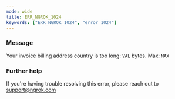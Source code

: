 ```yaml
---
mode: wide
title: ERR_NGROK_1024
keywords: ["ERR_NGROK_1024", "error 1024"]
---
```


### Message

Your invoice billing address country is too long: `VAL` bytes. Max: `MAX`

### Further help

If you're having trouble resolving this error, please reach out to [support@ngrok.com](mailto:support@ngrok.com?subject=Help%20with%20ERR_NGROK_1024)
